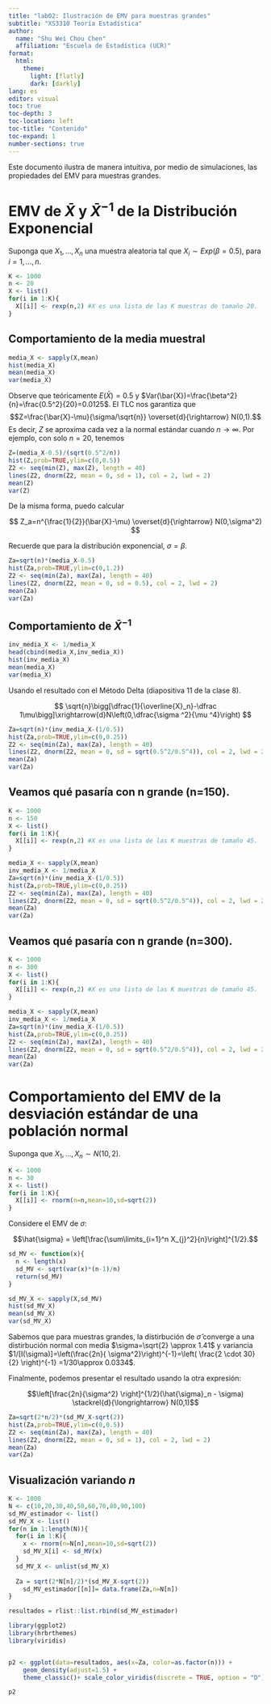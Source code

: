 ```yaml
---
title: "lab02: Ilustración de EMV para muestras grandes"
subtitle: "XS3310 Teoría Estadística"
author: 
  name: "Shu Wei Chou Chen"
  affiliation: "Escuela de Estadística (UCR)"
format: 
  html:
    theme: 
      light: [flatly]
      dark: [darkly]
lang: es
editor: visual
toc: true
toc-depth: 3
toc-location: left
toc-title: "Contenido"
toc-expand: 1
number-sections: true
---
```


Este documento ilustra de manera intuitiva, por medio de simulaciones, las propiedades del EMV para muestras grandes.

# EMV de $\bar{X}$ y $\bar{X}^{-1}$ de la Distribución Exponencial

Suponga que $X_1,...,X_n$ una muestra aleatoria tal que $X_i \sim Exp(\beta=0.5)$, para $i=1,...,n$.

```r
K <- 1000
n <- 20
X <- list()
for(i in 1:K){
  X[[i]] <- rexp(n,2) #X es una lista de las K muestras de tamaño 20.
}
```

## Comportamiento de la media muestral

```r
media_X <- sapply(X,mean)
hist(media_X)
mean(media_X)
var(media_X)
```

Observe que teóricamente $E(\bar{X})=0.5$ y $Var(\bar{X})=\frac{\beta^2}{n}=\frac{0.5^2}{20}=0.0125$. El TLC nos garantiza que $$Z=\frac{\bar{X}-\mu}{\sigma/\sqrt{n}} \overset{d}{\rightarrow} N(0,1).$$ Es decir, $Z$ se aproxima cada vez a la normal estándar cuando $n\rightarrow \infty$. Por ejemplo, con solo $n=20$, tenemos

```r
Z=(media_X-0.5)/(sqrt(0.5^2/n))
hist(Z,prob=TRUE,ylim=c(0,0.5))
Z2 <- seq(min(Z), max(Z), length = 40)
lines(Z2, dnorm(Z2, mean = 0, sd = 1), col = 2, lwd = 2)
mean(Z)
var(Z)
```

De la misma forma, puedo calcular

$$
Z_a=n^{\frac{1}{2}}(\bar{X}-\mu) \overset{d}{\rightarrow} N(0,\sigma^2)
$$

Recuerde que para la distribución exponencial, $\sigma=\beta$.

```r
Za=sqrt(n)*(media_X-0.5)
hist(Za,prob=TRUE,ylim=c(0,1.2))
Z2 <- seq(min(Za), max(Za), length = 40)
lines(Z2, dnorm(Z2, mean = 0, sd = 0.5), col = 2, lwd = 2)
mean(Za)
var(Za)
```

## Comportamiento de $\bar{X}^{-1}$

```r
inv_media_X <- 1/media_X
head(cbind(media_X,inv_media_X))
hist(inv_media_X)
mean(media_X)
var(media_X)
```

Usando el resultado con el Método Delta (diapositiva 11 de la clase 8).

$$ \sqrt{n}\bigg[\dfrac{1}{\overline{X}_n}-\dfrac 1\mu\bigg]\xrightarrow{d}N\left(0,\dfrac{\sigma ^2}{\mu ^4}\right) $$

```r
Za=sqrt(n)*(inv_media_X-(1/0.5))
hist(Za,prob=TRUE,ylim=c(0,0.25))
Z2 <- seq(min(Za), max(Za), length = 40)
lines(Z2, dnorm(Z2, mean = 0, sd = sqrt(0.5^2/0.5^4)), col = 2, lwd = 2)
mean(Za)
var(Za)
```

## Veamos qué pasaría con n grande (n=150).

```r
K <- 1000
n <- 150
X <- list()
for(i in 1:K){
  X[[i]] <- rexp(n,2) #X es una lista de las K muestras de tamaño 45.
}
```

```r
media_X <- sapply(X,mean)
inv_media_X <- 1/media_X
Za=sqrt(n)*(inv_media_X-(1/0.5))
hist(Za,prob=TRUE,ylim=c(0,0.25))
Z2 <- seq(min(Za), max(Za), length = 40)
lines(Z2, dnorm(Z2, mean = 0, sd = sqrt(0.5^2/0.5^4)), col = 2, lwd = 2)
mean(Za)
var(Za)
```

## Veamos qué pasaría con n grande (n=300).

```r
K <- 1000
n <- 300
X <- list()
for(i in 1:K){
  X[[i]] <- rexp(n,2) #X es una lista de las K muestras de tamaño 45.
}
```

```r
media_X <- sapply(X,mean)
inv_media_X <- 1/media_X
Za=sqrt(n)*(inv_media_X-(1/0.5))
hist(Za,prob=TRUE,ylim=c(0,0.25))
Z2 <- seq(min(Za), max(Za), length = 40)
lines(Z2, dnorm(Z2, mean = 0, sd = sqrt(0.5^2/0.5^4)), col = 2, lwd = 2)
mean(Za)
var(Za)
```

# Comportamiento del EMV de la desviación estándar de una población normal

Suponga que $X_1,...,X_n \sim N(10,2)$.

```r
K <- 1000
n <- 30
X <- list()
for(i in 1:K){
  X[[i]] <- rnorm(n=n,mean=10,sd=sqrt(2)) 
}
```

Considere el EMV de $\sigma$:

$$\hat{\sigma} = \left[\frac{\sum\limits_{i=1}^n X_{j}^2}{n}\right]^{1/2}.$$

```r
sd_MV <- function(x){
  n <- length(x)
  sd_MV <- sqrt(var(x)*(n-1)/n)
  return(sd_MV)
}

sd_MV_X <- sapply(X,sd_MV)
hist(sd_MV_X)
mean(sd_MV_X)
var(sd_MV_X)
```

Sabemos que para muestras grandes, la distirbución de $\hat{\sigma}$ converge a una distirbución normal con media $\sigma=\sqrt{2} \approx 1.41$ y variancia $1/[I(\sigma)]=\left(\frac{2n}{ \sigma^2}\right)^{-1}=\left( \frac{2 \cdot 30}{2} \right)^{-1} =1/30\approx 0.0334$.

Finalmente, podemos presentar el resultado usando la otra expresión:

$$\left[\frac{2n}{\sigma^2} \right]^{1/2}(\hat{\sigma}_n - \sigma) \stackrel{d}{\longrightarrow} N(0,1)$$

```r
Za=sqrt(2*n/2)*(sd_MV_X-sqrt(2))
hist(Za,prob=TRUE,ylim=c(0,0.5))
Z2 <- seq(min(Za), max(Za), length = 40)
lines(Z2, dnorm(Z2, mean = 0, sd = 1), col = 2, lwd = 2)
mean(Za)
var(Za)
```

## Visualización variando $n$

```r
K <- 1000
N <- c(10,20,30,40,50,60,70,80,90,100)
sd_MV_estimador <- list()
sd_MV_X <- list()
for(n in 1:length(N)){
  for(i in 1:K){
    x <- rnorm(n=N[n],mean=10,sd=sqrt(2)) 
    sd_MV_X[i] <- sd_MV(x)
  }
  sd_MV_X <- unlist(sd_MV_X)
  
  Za = sqrt(2*N[n]/2)*(sd_MV_X-sqrt(2))
    sd_MV_estimador[[n]]= data.frame(Za,n=N[n])
}

resultados = rlist::list.rbind(sd_MV_estimador)

library(ggplot2)
library(hrbrthemes)
library(viridis)


p2 <- ggplot(data=resultados, aes(x=Za, color=as.factor(n))) +
    geom_density(adjust=1.5) +
    theme_classic()+ scale_color_viridis(discrete = TRUE, option = "D")

p2
```
